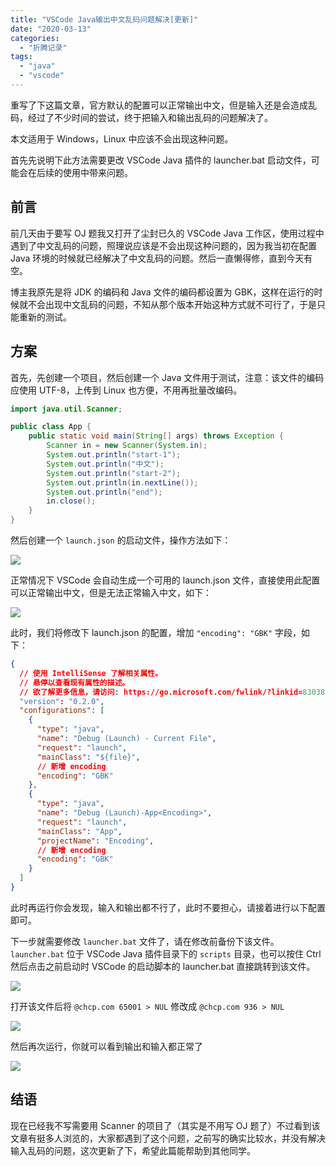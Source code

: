 ```yaml
---
title: "VSCode Java输出中文乱码问题解决[更新]"
date: "2020-03-13"
categories:
  - "折腾记录"
tags:
  - "java"
  - "vscode"
---
```


重写了下这篇文章，官方默认的配置可以正常输出中文，但是输入还是会造成乱码，经过了不少时间的尝试，终于把输入和输出乱码的问题解决了。

本文适用于 Windows，Linux 中应该不会出现这种问题。

首先先说明下此方法需要更改 VSCode Java 插件的 launcher.bat 启动文件，可能会在后续的使用中带来问题。

## 前言

前几天由于要写 OJ 题我又打开了尘封已久的 VSCode Java 工作区，使用过程中遇到了中文乱码的问题，照理说应该是不会出现这种问题的，因为我当初在配置 Java 环境的时候就已经解决了中文乱码的问题。然后一直懒得修，直到今天有空。

博主我原先是将 JDK 的编码和 Java 文件的编码都设置为 GBK，这样在运行的时候就不会出现中文乱码的问题，不知从那个版本开始这种方式就不可行了，于是只能重新的测试。

## 方案

首先，先创建一个项目，然后创建一个 Java 文件用于测试，注意：该文件的编码应使用 UTF-8，上传到 Linux 也方便，不用再批量改编码。

```java
import java.util.Scanner;

public class App {
    public static void main(String[] args) throws Exception {
        Scanner in = new Scanner(System.in);
        System.out.println("start-1");
        System.out.println("中文");
        System.out.println("start-2");
        System.out.println(in.nextLine());
        System.out.println("end");
        in.close();
    }
}
```

然后创建一个 `launch.json` 的启动文件，操作方法如下：

![](https://cdn.jsdelivr.net/gh/syfxlin/pic/2020/03/20200313171055.png)

正常情况下 VSCode 会自动生成一个可用的 launch.json 文件，直接使用此配置可以正常输出中文，但是无法正常输入中文，如下：

![](https://cdn.jsdelivr.net/gh/syfxlin/pic/2020/03/20200313171437.png)

此时，我们将修改下 launch.json 的配置，增加 `"encoding": "GBK"` 字段，如下：

```json
{
  // 使用 IntelliSense 了解相关属性。
  // 悬停以查看现有属性的描述。
  // 欲了解更多信息，请访问: https://go.microsoft.com/fwlink/?linkid=830387
  "version": "0.2.0",
  "configurations": [
    {
      "type": "java",
      "name": "Debug (Launch) - Current File",
      "request": "launch",
      "mainClass": "${file}",
      // 新增 encoding
      "encoding": "GBK"
    },
    {
      "type": "java",
      "name": "Debug (Launch)-App<Encoding>",
      "request": "launch",
      "mainClass": "App",
      "projectName": "Encoding",
      // 新增 encoding
      "encoding": "GBK"
    }
  ]
}
```

此时再运行你会发现，输入和输出都不行了，此时不要担心，请接着进行以下配置即可。

下一步就需要修改 `launcher.bat` 文件了，请在修改前备份下该文件。`launcher.bat` 位于 VSCode Java 插件目录下的 `scripts` 目录，也可以按住 Ctrl 然后点击之前启动时 VSCode 的启动脚本的 launcher.bat 直接跳转到该文件。

![](https://cdn.jsdelivr.net/gh/syfxlin/pic/2020/03/20200313172256.png)

打开该文件后将 `@chcp.com 65001 > NUL` 修改成 `@chcp.com 936 > NUL`

![](https://cdn.jsdelivr.net/gh/syfxlin/pic/2020/03/20200313172428.png)

然后再次运行，你就可以看到输出和输入都正常了

![](https://cdn.jsdelivr.net/gh/syfxlin/pic/2020/03/20200313172509.png)

## 结语

现在已经我不写需要用 Scanner 的项目了（其实是不用写 OJ 题了）不过看到该文章有挺多人浏览的，大家都遇到了这个问题，之前写的确实比较水，并没有解决输入乱码的问题，这次更新了下，希望此篇能帮助到其他同学。
